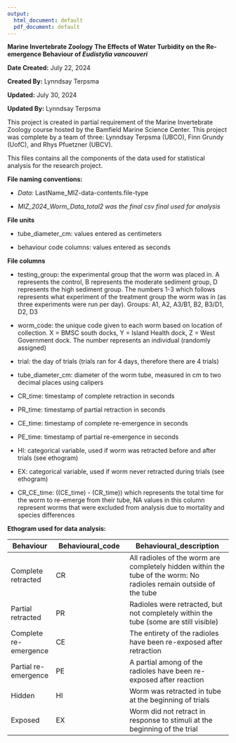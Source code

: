 ```yaml
---
output:
  html_document: default
  pdf_document: default
---
```

**Marine Invertebrate Zoology**
**The Effects of Water Turbidity on the Re-emergence Behaviour of *Eudistylia vancouveri* **

**Date Created:** July 22, 2024

**Created By:** Lynndsay Terpsma

**Updated:** July 30, 2024

**Updated By:** Lynndsay Terpsma

This project is created in partial requirement of the Marine Invertebrate Zoology course hosted by the Bamfield Marine Science Center. This project was complete by a team of three: Lynndsay Terpsma (UBCO), Finn Grundy (UofC), and Rhys Pfuetzner (UBCV).

This files contains all the components of the data used for statistical analysis for the research project.

**File naming conventions:**

- *Data:* LastName_MIZ-data-contents.file-type

- *MIZ_2024_Worm_Data_total2 was the final csv final used for analysis*

**File units**

- tube_diameter_cm: values entered as centimeters

- behaviour code columns: values entered as seconds

**File columns**

- testing_group: the experimental group that the worm was placed in. A represents the control, B represents the moderate sediment group, D represents the high sediment group. The numbers 1-3 which follows represents what experiment of the treatment group the worm was in (as three experiments were run per day). Groups: A1, A2, A3/B1, B2, B3/D1, D2, D3

- worm_code: the unique code given to each worm based on location of collection. X = BMSC south docks, Y = Island Health dock, Z = West Government dock. The number represents an individual (randomly assigned)

- trial: the day of trials (trials ran for 4 days, therefore there are 4 trials)

- tube_diameter_cm: diameter of the worm tube, measured in cm to two decimal places using calipers

- CR_time: timestamp of complete retraction in seconds

- PR_time: timestamp of partial retraction in seconds

- CE_time: timestamp of complete re-emergence in seconds

- PE_time: timestamp of partial re-emergence in seconds

- HI: categorical variable, used if worm was retracted before and after trials (see ethogram)

- EX: categorical variable, used if worm never retracted during trials (see ethogram)

- CR_CE_time: ((CE_time) - (CR_time)) which represents the total time for the worm to re-emerge from their tube, NA values in this column represent worms that were excluded from analysis due to mortality and species differences

**Ethogram used for data analysis:**

| Behaviour | Behavioural_code | Behavioural_description |
|-----------|------------------|-------------------------|
|Complete retracted | CR       | All radioles of the worm are completely hidden within the tube of the worm: No radioles remain outside of the tube|
| Partial retracted | PR       | Radioles were retracted, but not completely within the tube (some are still visible) |
| Complete re-emergence | CE   | The entirety of the radioles have been re-exposed after retraction |
| Partial re-emergence | PE | A partial among of the radioles have been re-exposed after reaction |
| Hidden | HI | Worm was retracted in tube at the beginning of trials |
| Exposed | EX | Worm did not retract in response to stimuli at the beginning of the trial |










